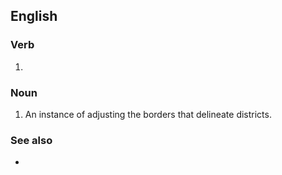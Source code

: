 ==English==

===Verb===
{{head|en|verb form}}

# {{en-third-person singular of|redistrict}}

===Noun===
{{en-noun}}

# An instance of adjusting the borders that delineate districts.

===See also===
* {{l|en|reapportionment}}